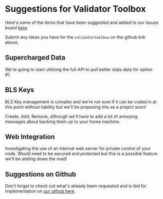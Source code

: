 # Suggestions for Validator Toolbox
Here's some of the items that have been suggested and added to our issues board [here](https://github.com/easy-node-one/validatortoolbox/issues). 

Submit any ideas you have for the `validatortoolbox` on the github link above.

## Supercharged Data
We're going to start utilizing the full API to pull better stats data for option #1.

## BLS Keys
BLS Key management is complex and we're not sure if it can be coded in at this point without liability but we'll be proposing this as a project soon!

Create, Add, Remove, although we'll have to add a lot of annoying messages about backing them up to your home machine.

## Web Integration
Investigating the use of an internal web server for private control of your node. Would need to be secured and protected but this is a possible feature we'll be adding down the road!

## Suggestions on Github
Don't forget to check out what's already been requested and is tbd for implementation on [our github here](https://github.com/easy-node-one/validatortoolbox).
